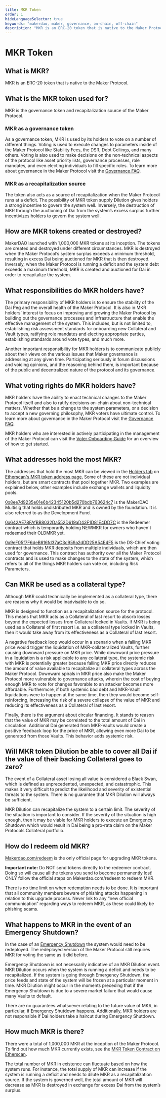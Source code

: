 ```yaml
---
title: MKR Token
order: 1
hideLanguageSelector: true
keywords: "makerdao, maker, governance, on-chain, off-chain"
description: "MKR is an ERC-20 token that is native to the Maker Protocol."
---
```


# MKR Token

## What is MKR?

MKR is an ERC-20 token that is native to the Maker Protocol.

## What is the MKR token used for?

MKR is the governance token and recapitalization source of the Maker Protocol.

### MKR as a governance token

As a governance token, MKR is used by its holders to vote on a number of different things. Voting is used to execute changes to parameters inside of the Maker Protocol like Stability Fees, the DSR, Debt Ceilings, and many others. Voting is also used to make decisions on the non-technical aspects of the protocol like asset priority lists, governance processes, role mandates, and even electing individuals to fill specific roles. To learn more about governance in the Maker Protocol visit the [Governance FAQ](/learn/governance/).

### MKR as a recapitalization source

The token also acts as a source of recapitalization when the Maker Protocol runs at a deficit. The possibility of MKR token supply Dilution gives holders a strong incentive to govern the system well. Inversely, the destruction of MKR through the auctioning of Dai from the system’s excess surplus further incentivizes holders to govern the system well.

## How are MKR tokens created or destroyed?

MakerDAO launched with 1,000,000 MKR tokens at its inception. The tokens are created and destroyed under different circumstances. MKR is destroyed when the Maker Protocol’s system surplus exceeds a minimum threshold, resulting in excess Dai being auctioned for MKR that is then destroyed. Inversely, when the Maker Protocol is running a deficit and the system debt exceeds a maximum threshold, MKR is created and auctioned for Dai in order to recapitalize the system.

## What responsibilities do MKR holders have?

The primary responsibility of MKR holders is to ensure the stability of the Dai Peg and the overall health of the Maker Protocol. It is also in MKR holders’ interest to focus on improving and growing the Maker Protocol by building out the governance processes and infrastructure that enable the effective management of the system. This includes, but is not limited to, establishing risk assessment standards for onboarding new Collateral and Vault types, ratifying role mandates and electing appropriate parties, establishing standards around vote types, and much more.

Another important responsibility for MKR holders is to communicate publicly about their views on the various issues that Maker governance is addressing at any given time. Participating seriously in forum discussions and voicing opinions, and the reasoning behind them, is important because of the public and decentralized nature of the protocol and its governance.

## What voting rights do MKR holders have?

MKR holders have the ability to enact technical changes to the Maker Protocol itself and also to ratify decisions on-chain about non-technical matters. Whether that be a change to the system parameters, or a decision to accept a new governing philosophy, MKR voters have ultimate control. To learn more about governance in the Maker Protocol visit the [Governance FAQ](/learn/governance/).

MKR holders who are interested in actively participating in the management of the Maker Protocol can visit the [Voter Onboarding Guide](/learn/governance/how-voting-works/) for an overview of how to get started.

## What addresses hold the most MKR?

The addresses that hold the most MKR can be viewed in the [Holders tab](https://etherscan.io/token/0x9f8f72aa9304c8b593d555f12ef6589cc3a579a2#balances) on [Etherscan's MKR token address page.](https://etherscan.io/token/0x9f8f72aa9304c8b593d555f12ef6589cc3a579a2) Some of these are not individual holders, but are smart contracts that pool together MKR. Two examples are explained below, other examples include exchange wallets and liquidity pools.

[0x8ee7d9235e01e6b42345120b5d270bdb763624c7](https://etherscan.io/token/0x9f8f72aa9304c8b593d555f12ef6589cc3a579a2?a=0x8ee7d9235e01e6b42345120b5d270bdb763624c7) is the MakerDAO Multisig that holds undistributed MKR and is owned by the foundation. It is also referred to as the Development Fund.

[0x642AE78FAfBB8032Da552D619aD43F1D81E4DD7C](https://etherscan.io/token/0x9f8f72aa9304c8b593d555f12ef6589cc3a579a2?a=0x642AE78FAfBB8032Da552D619aD43F1D81E4DD7C) is the Redeemer contract which is temporarily holding NEWMKR for owners who haven't redeemed their OLDMKR yet.

[0x9eF05f7F6deB616fd37aC3c959a2dDD25A54E4F5](https://etherscan.io/token/0x9f8f72aa9304c8b593d555f12ef6589cc3a579a2?a=0x9eF05f7F6deB616fd37aC3c959a2dDD25A54E4F5) is the DS-Chief voting contract that holds MKR deposits from multiple individuals, which are then used for governance. This contract has authority over all the Maker Protocol contracts and is used to make changes to the state of the system, which refers to all of the things MKR holders can vote on, including Risk Parameters.

## Can MKR be used as a collateral type?

Although MKR could technically be implemented as a collateral type, there are reasons why it would be inadvisable to do so.

MKR is designed to function as a recapitalization source for the protocol. This means that MKR acts as a Collateral of last resort to absorb losses beyond the expected losses from Collateral locked in Vaults. If MKR is being used as a Collateral of first resort i.e. as a collateral type locked in Vaults, then it would take away from its effectiveness as a Collateral of last resort.

A negative feedback loop would occur in a scenario when a falling MKR price would trigger the liquidation of MKR-collateralized Vaults, further causing downward pressure on MKR price. While downward price pressure in a liquidation is a risk applicable to any collateral type, the systemic risk with MKR is potentially greater because falling MKR price directly reduces the amount of value available to recapitalize all collateral types across the Maker Protocol. Downward spirals in MKR price also make the Maker Protocol more vulnerable to governance attacks, wherein the cost of buying enough MKR to vote for changes favorable to an attacker becomes more affordable. Furthermore, if both systemic bad debt and MKR-Vault liquidations were to happen at the same time, then they would become self-reinforcing, increasing the risk of a severe collapse of the value of MKR and reducing its effectiveness as a Collateral of last resort.

Finally, there is the argument about circular financing. It stands to reason that the value of MKR may be correlated to the total amount of Dai in circulation. Additional Dai generated from MKR-Vaults would create a positive feedback loop for the price of MKR, allowing even more Dai to be generated from those Vaults. This behavior adds systemic risk.

## Will MKR token Dilution be able to cover all Dai if the value of their backing Collateral goes to zero?

The event of a Collateral asset losing all value is considered a Black Swan, which is defined as unprecedented, unexpected, and catastrophic. This makes it very difficult to predict the likelihood and severity of existential threats to the system. There is no guarantee that MKR Dilution will always be sufficient.

MKR Dilution can recapitalize the system to a certain limit. The severity of the situation is important to consider. If the severity of the situation is high enough, then it may be viable for MKR holders to execute an Emergency Shutdown which would result in Dai being a pro-rata claim on the Maker Protocols Collateral portfolio.

## How do I redeem old MKR?

[Makerdao.com/redeem](https://makerdao.com/redeem/) is the only official page for upgrading MKR tokens.

**Important note:** Do NOT send tokens directly to the redeemer contract. Doing so will cause all the tokens you send to become permanently lost! ONLY follow the official steps on Makerdao.com/redeem to redeem MKR.

There is no time limit on when redemption needs to be done. It is important that all community members beware of phishing attacks happening in relation to this upgrade process. Never link to any “new official communication” regarding ways to redeem MKR, as these could likely be phishing scams.

## What happens to MKR in the event of an Emergency Shutdown?

In the case of an [Emergency Shutdown](/learn/governance/emergency-shutdown/) the system would need to be redeployed. The redeployed version of the Maker Protocol still requires MKR for voting the same as it did before.

Emergency Shutdown is not necessarily indicative of an MKR Dilution event. MKR Dilution occurs when the system is running a deficit and needs to be recapitalized. If the system is going through Emergency Shutdown, the price feeds and state of the system will be frozen at a particular moment in time. MKR Dilution might occur in the moments preceding that if the Emergency Shutdown is due to a severe market failure that would cause many Vaults to default.

There are no guarantees whatsoever relating to the future value of MKR, in particular, if Emergency Shutdown happens. Additionally, MKR holders are not responsible if Dai holders take a haircut during Emergency Shutdown.

## How much MKR is there?

There were a total of 1,000,000 MKR at the inception of the Maker Protocol. To find out how much MKR currently exists, see the [MKR Token Contract on Etherscan](https://etherscan.io/token/0x9f8f72aa9304c8b593d555f12ef6589cc3a579a2).

The total number of MKR in existence can fluctuate based on how the system runs. For instance, the total supply of MKR can increase if the system is running a deficit and needs to dilute MKR as a recapitalization source. If the system is governed well, the total amount of MKR will decrease as MKR is destroyed in exchange for excess Dai from the system’s surplus.
